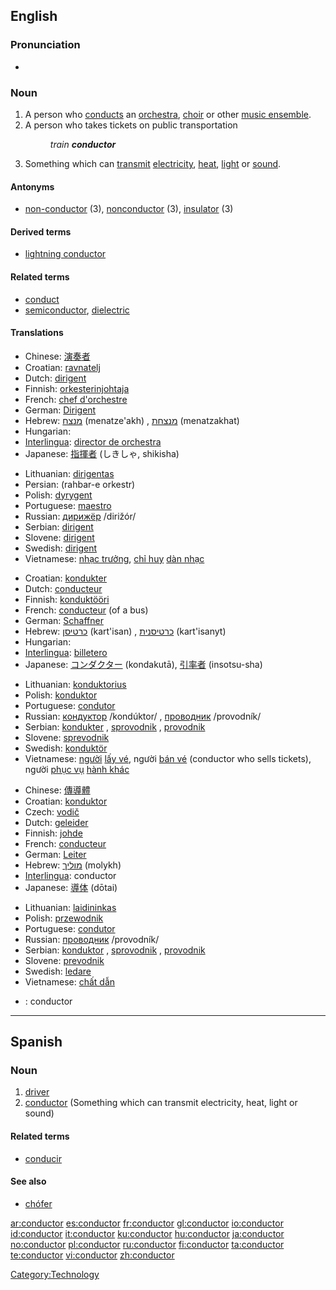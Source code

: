 ==English==

===Pronunciation===
* {{audio|en-us-conductor.ogg|Audio (US)}}

===Noun===
{{en-noun}}

# A person who [[conducts]] an [[orchestra]], [[choir]] or other [[music ensemble]].
# A person who takes tickets on public transportation
#: ''train '''conductor'''''
# Something which can [[transmit]] [[electricity]], [[heat]], [[light]] or [[sound]].

====Antonyms====
* [[non-conductor]] (3), [[nonconductor]] (3), [[insulator]] (3)

====Derived terms====
* [[lightning conductor]]

====Related terms====
* [[conduct]]
* [[semiconductor]], [[dielectric]]

====Translations====
{{trans-top|a person who conducts an orchestra, choir or other music ensemble}}
* Chinese: [[演奏]][[者]]
* Croatian: [[ravnatelj]] {{m}}
* Dutch: [[dirigent]] {{m}}
* Finnish: [[orkesterinjohtaja]]
* French: [[chef d'orchestre]] {{m}}
* German: [[Dirigent]] {{m}}
* Hebrew: [[מנצח]] (menatze'akh) {{m}}, [[מנצחת]] (menatzakhat) {{f}}
* Hungarian: {{t|hu|karmester}}
* [[Interlingua]]: [[director de orchestra]]
* Japanese: [[指揮者]] (しきしゃ, shikisha)
{{trans-mid}}
* Lithuanian: [[dirigentas]] {{m}}
* Persian: {{FAchar|[[رهبر ارکستر]]}} (rahbar-e orkestr)
* Polish: [[dyrygent]] {{m}}
* Portuguese: [[maestro]] {{m}}
* Russian: [[дирижёр]] /dirižór/ {{m}}
* Serbian: [[dirigent]] {{m}}
* Slovene: [[dirigent]] {{m}}
* Swedish: [[dirigent]] {{c}}
* Vietnamese: [[nhạc trưởng]], [[chỉ huy]] [[dàn nhạc]]
{{trans-bottom}}

{{trans-top|a person who takes tickets on public transportation}}
* Croatian: [[kondukter]] {{m}}
* Dutch: [[conducteur]] {{m}}
* Finnish: [[konduktööri]]
* French: [[conducteur]] (of a bus)
* German: [[Schaffner]] {{m}}
* Hebrew: [[כרטיסן]] (kart'isan) {{m}}, [[כרטיסנית]] (kart'isanyt) {{f}}
* Hungarian: {{t|hu|kalauz}}
* [[Interlingua]]: [[billetero]]
* Japanese: [[コンダクター]] (kondakutā), [[引率者]] (insotsu-sha)
{{trans-mid}}
* Lithuanian: [[konduktorius]] {{m}}
* Polish: [[konduktor]] {{m}}
* Portuguese: [[condutor]] {{m}}
* Russian: [[кондуктор]] /kondúktor/ {{m}}, [[проводник]] /provodník/ {{m}}
* Serbian: [[kondukter]] {{m}}, [[sprovodnik]] {{m}}, [[provodnik]] {{m}}
* Slovene: [[sprevodnik]] {{m}}
* Swedish: [[konduktör]] {{c}}
* Vietnamese: [[người]] [[lấy vé]], người [[bán vé]] (conductor who sells tickets), người [[phục vụ]] [[hành khác]]
{{trans-bottom}}

{{trans-top|something which can transmit electricity, heat, light or sound}}
* Chinese: [[傳導]][[體]]
* Croatian: [[konduktor]] {{m}}
* Czech: [[vodič]] {{m}}
* Dutch: [[geleider]] {{n}}
* Finnish: [[johde]]
* French: [[conducteur]]
* German: [[Leiter]] {{m}}
* Hebrew: [[מוליך]] (molykh) {{m}}
* [[Interlingua]]: conductor
* Japanese: [[導体]] (dōtai)
{{trans-mid}}
* Lithuanian: [[laidininkas]] {{m}}
* Polish: [[przewodnik]] {{m}}
* Portuguese: [[condutor]] {{m}}
* Russian: [[проводник]] /provodník/ {{m}}
* Serbian: [[konduktor]] {{m}}, [[sprovodnik]] {{m}}, [[provodnik]] {{m}}
* Slovene: [[prevodnik]] {{m}}
* Swedish: [[ledare]] {{c}}
* Vietnamese: [[chất dẫn]]
{{trans-bottom}}

{{checktrans-top}}
* {{ttbc|Spanish}}: conductor
{{checktrans-bottom}}

[[Category:Technology]]

----

==Spanish==

===Noun===
{{es-noun-mf|f=conductora|mpl=conductores}}

# [[driver]]
# [[conductor#Enlish|conductor]] (Something which can transmit electricity, heat, light or sound)

====Related terms====
*[[conducir]]

====See also====
*[[chófer]]

[[ar:conductor]]
[[es:conductor]]
[[fr:conductor]]
[[gl:conductor]]
[[io:conductor]]
[[id:conductor]]
[[it:conductor]]
[[ku:conductor]]
[[hu:conductor]]
[[ja:conductor]]
[[no:conductor]]
[[pl:conductor]]
[[ru:conductor]]
[[fi:conductor]]
[[ta:conductor]]
[[te:conductor]]
[[vi:conductor]]
[[zh:conductor]]